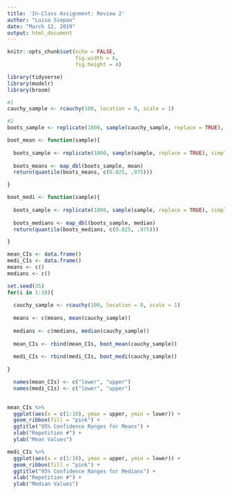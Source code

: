 ```yaml
---
title: 'In-Class Assignment: Review 2'
author: "Luisa Simpao"
date: "March 12, 2019"
output: html_document
---
```


```r
knitr::opts_chunk$set(echo = FALSE, 
                      fig.width = 6, 
                      fig.height = 4)
```

```r
library(tidyverse)
library(modelr)
library(broom)
```

```r
#1
cauchy_sample <- rcauchy(100, location = 0, scale = 1)

#2
boots_sample <- replicate(1000, sample(cauchy_sample, replace = TRUE), simplify = FALSE)

```

```r
boot_mean <- function(sample){
  
  boots_sample <- replicate(1000, sample(sample, replace = TRUE), simplify = FALSE)
  
  boots_means <- map_dbl(boots_sample, mean)
  return(quantile(boots_means, c(0.025, .975)))

}

boot_medi <- function(sample){
  
  boots_sample <- replicate(1000, sample(sample, replace = TRUE), simplify = FALSE)
  
  boots_medians <- map_dbl(boots_sample, median)
  return(quantile(boots_medians, c(0.025, .975)))

}
```

```r
mean_CIs <- data.frame()
medi_CIs <- data.frame()
means <- c()
medians <- c()

set.seed(35)
for(i in 1:10){
  
  cauchy_sample <- rcauchy(100, location = 0, scale = 1)
  
  means <- c(means, mean(cauchy_sample))
  
  medians <- c(medians, median(cauchy_sample))
  
  mean_CIs <- rbind(mean_CIs, boot_mean(cauchy_sample))
  
  medi_CIs <- rbind(medi_CIs, boot_medi(cauchy_sample))
  
}

  names(mean_CIs) <- c("lower", "upper")
  names(medi_CIs) <- c("lower", "upper")
  
```

```r
mean_CIs %>% 
  ggplot(aes(x = c(1:10), ymax = upper, ymin = lower)) + 
  geom_ribbon(fill = "pink") + 
  ggtitle("95% Confidence Ranges for Means") + 
  xlab("Repetition #") + 
  ylab("Mean Values")

medi_CIs %>% 
  ggplot(aes(x = c(1:10), ymax = upper, ymin = lower)) + 
  geom_ribbon(fill = "pink") + 
  ggtitle("95% Confidence Ranges for Medians") + 
  xlab("Repetition #") + 
  ylab("Median Values")
```